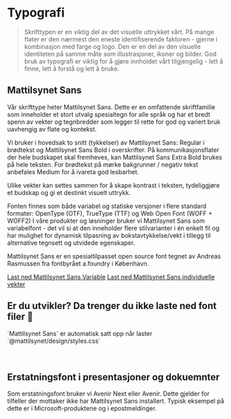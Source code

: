 
<Meta title="Identitet/Typografi" />

# Typografi

> Skrifttypen er en viktig del av det visuelle uttrykket vårt. På mange flater er den nærmest den eneste identifiserende faktoren - gjerne i kombinasjon med farge og logo. Den er en del av den visuelle identiteten på samme måte som illustrasjoner, ikoner og bilder. God bruk av typografi er viktig for å gjøre innholdet vårt tilgjengelig - lett å finne, lett å forstå og lett å bruke.

## Mattilsynet Sans
Vår skrifttype heter Mattilsynet Sans. Dette er en omfattende skriftfamilie som inneholder et stort utvalg spesialtegn for alle språk og har et bredt spenn av vekter og tegnbredder som legger til rette for god og variert bruk uavhengig av flate og kontekst. 

Vi bruker i hovedsak to snitt (tykkelser) av Mattilsynet Sans: Regular i brødtekst og Mattilsynet Sans Bold i overskrifter. På kommunikasjonsflater der hele budskapet skal fremheves, kan Mattilsynet Sans Extra Bold brukes på hele teksten. For brødtekst på mørke bakgrunner / negativ tekst anbefales Medium for å ivareta god lesbarhet.

Ulike vekter kan settes sammen for å skape kontrast i teksten, tydeliggjøre et budskap og gi et destinkt visuelt uttrykk.

Fonten finnes som både variabel og statiske versjoner i flere standard formater: OpenType (OTF), TrueType (TTF) og Web Open Font (WOFF + WOFF2) I våre produkter og løsninger bruker vi Mattilsynet Sans som variabelfont - det vil si at den inneholder flere stilvarianter i én enkelt fil og har mulighet for dynamisk tilpasning av bokstavtykkelse/vekt i tillegg til alternative tegnsett og utvidede egenskaper.

Mattilsynet Sans er en spesialtilpasset open source font tegnet av Andreas Rasmussen fra fontbyrået a.foundry i København.

<div className={styles.flex}>
<a className={styles.button} href="/docs/font/variable/MattilsynetSansVariableVF.ttf" data-variant="primary" download><FileArrowDown />Last ned Mattilsynet Sans Variable</a>
<a className={styles.button} href="/docs/font/ttf.zip" data-variant="secondary" download><FileArrowDown />Last ned Mattilsynet Sans individuelle vekter</a>
</div>
<div className={styles.alert}><h2>Er du utvikler? Da trenger du ikke laste ned font filer 🙌</h2>`Mattilsynet Sans` er automatisk satt opp når laster `@mattilsynet/design/styles.css`</div>
<br />
<br />

## Erstatningsfont i presentasjoner og dokuemnter
Som erstatningsfont bruker vi Avenir Next eller Avenir. Dette gjelder for tilfeller der mottaker ikke har Mattilsynet Sans installert. Typisk eksempel på dette er i Microsoft-produktene og i epostmeldinger.
